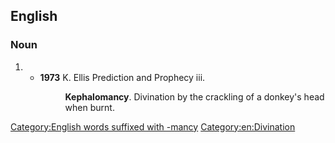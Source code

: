 ==English==

===Noun===
{{en-noun|-}}

# {{alternative spelling of|en|cephalomancy}}
#* '''1973''' K. Ellis Prediction and Prophecy iii.
#*: '''Kephalomancy'''. Divination by the crackling of a donkey's head when burnt.

[[Category:English words suffixed with -mancy]]
[[Category:en:Divination]]
